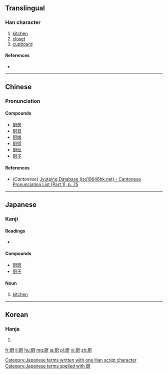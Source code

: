 {{also|廚}}
==Translingual==

===Han character===
{{Han char|rn=27|rad=厂|as=10|sn=12|four=|canj=一一廿戈 (MMTI)|ids=⿸[[厂]]⿰[[豆]][[寸]]}}

# [[kitchen]]
# [[closet]]
# [[cupboard]]

====References====
* {{Han ref|kx=0162.371|dkj=03005|dj=0370.160|hdz=10075.240|uh=53A8|ud=21416}}

----

==Chinese==
{{zh-hanzi-box|厨|[[廚]]}}

===Pronunciation===
{{zh-pron
|m=chú
|c=cyu4,ceoi4
|mc=y
|oc=y
|ma=
|cat=n
}}

====Compounds====
* [[厨房]]
* [[厨具]]
* [[厨娘]]
* [[厨师]]
* [[厨灶]]
* [[厨子]]

====References====
*(''Cantonese'') [http://www.iso10646hk.net/jp/document/download.jsp Jyutping Database (iso10646hk.net) - Cantonese Pronunciation List (Part 1), p. 75]

----

==Japanese==

===Kanji===
{{ja-kanji|grade=|rs=厂10}}

====Readings====
* {{ja-readings|on=[[ず]] (zu), [[ちゅう]] (chū)|kun=[[くりや]] (kuriya)}}

====Compounds====
* [[厨房]]
* [[厨子]]

====Noun====
{{ja-noun|k|hira=くりや|rom=kuriya}} 

# [[kitchen]]

[[Category:Japanese terms written with one Han script character]]
[[Category:Japanese terms spelled with 厨]]

----

==Korean==

===Hanja===
{{ko-hanja|hangeul=주|rv=ju|mr=chu}}

# {{defn|lang=ko|sort=厂10}}

[[fr:厨]]
[[li:厨]]
[[hu:厨]]
[[mg:厨]]
[[ja:厨]]
[[pl:厨]]
[[vi:厨]]
[[zh:厨]]